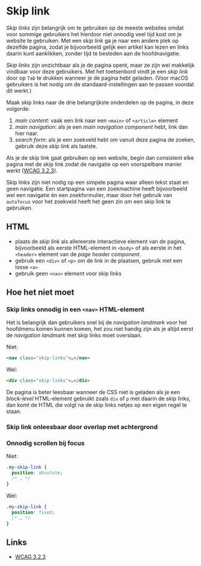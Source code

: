 <!-- @license CC0-1.0 -->

# Skip link

_Skip links_ zijn belangrijk om te gebruiken op de meeste websites omdat voor sommige gebruikers het hierdoor niet onnodig veel tijd kost om je website te gebruiken. Met een _skip link_ ga je naar een andere plek op dezelfde pagina, zodat je bijvoorbeeld gelijk een artikel kan lezen en links daarin kunt aanklikken, zonder tijd te besteden aan de hoofdnavigatie.

_Skip links_ zijn onzichtbaar als je de pagina opent, maar ze zijn wel makkelijk vindbaar voor deze gebruikers. Met het toetsenbord vindt je een _skip link_ door op `Tab` te drukken wanneer je de pagina hebt geladen. (Voor macOS gebruikers is het nodig om de standaard-instellingen aan te passen voordat dit werkt.)

Maak skip links naar de drie belangrijkste onderdelen op de pagina, in deze volgorde:

1. _main content_: vaak een link naar een `<main>` of `<article>` element
2. _main navigation_: als je een _main navigation component_ hebt, link dan hier naar.
3. _search form_: als je een zoekveld hebt om vanuit deze pagina de zoeken, gebruik deze _skip link_ als laatste.

Als je de skip link gaat gebruiken op een website, begin dan consistent elke pagina met de skip link zodat de navigatie op een voorspelbare manier werkt ([WCAG 3.2.3](https://www.w3.org/TR/WCAG21/#consistent-navigation)).

Skip links zijn niet nodig op een simpele pagina waar alleen tekst staat en geen navigatie. Een startpagina van een zoekmachine heeft bijvoorbeeld wel een navigatie én een zoekformulier, maar door het gebruik van `autofocus` voor het zoekveld heeft het geen zin om een skip link te gebruiken.

## HTML

- plaats de _skip link_ als allereerste interactieve element van de pagina, bijvoorbeeld als eerste HTML-element in `<body>` of als eerste in het `<header>` element van de _page header component_.
- gebruik een `<div>` of `<p>` om de link in de plaatsen, gebruik niet een losse `<a>`
- gebruik geen `<nav>` element voor skip links

## Hoe het niet moet

### Skip links onnodig in een `<nav>` HTML-element

Het is belangrijk dan gebruikers snel bij de _navigation landmark_ voor het hoofdmenu komen kunnen komen, het zou niet handig zijn als je altijd eerst de _navigation landmark_ met skip links moet overslaan.

Niet:

```html
<nav class="skip-links">…</nav>
```

Wel:

```html
<div class="skip-links">…</div>
```

De pagina is beter leesbaar wanneer de CSS niet is geladen als je een _block-level_ HTML-element gebruikt zoals `div` of `p` met daarin de skip links, dan komt de HTML die volgt na de skip links netjes op een eigen regel te staan.

### Skip link onleesbaar door overlap met achtergrond

### Onnodig scrollen bij focus

Niet:

```css
.my-skip-link {
  position: absolute;
  /* … */
}
```

Wel:

```css
.my-skip-link {
  position: fixed;
  /* … */
}
```

## Links

- [WCAG 3.2.3](https://www.w3.org/TR/WCAG21/#consistent-navigation)
